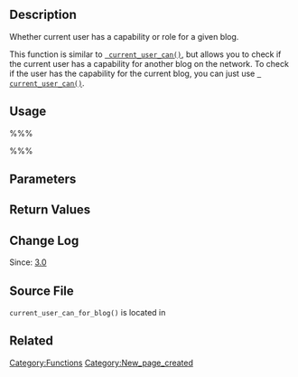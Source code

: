 {{Languages|
{{en|Function Reference/current_user_can_for_blog}}
{{it|Riferimento funzioni/current_user_can_for_blog}}
}}

== Description ==

Whether current user has a capability or role for a given blog.

This function is similar to <tt>[[Function_Reference/current_user_can | current_user_can()]]</tt>, but allows you to check if the current user has a capability for another blog on the network. To check if the user has the capability for the current blog, you can just use <tt>[[Function_Reference/current_user_can | current_user_can()]]</tt>.

== Usage ==
%%%<?php current_user_can_for_blog($blog_id, $capability); ?>%%%

== Parameters ==

{{Parameter|$blog_id|integer|Blog ID|required}}

{{Parameter|$capability|string|Capability or role name.|required}}

== Return Values ==

{{Return||boolean|}}

== Change Log ==

Since: [[Version 3.0|3.0]]

== Source File ==

<tt>current_user_can_for_blog()</tt> is located in {{Trac|wp-includes/capabilities.php}}

== Related ==

{{User Can Tags}}

[[Category:Functions]]

[[Category:New_page_created]]